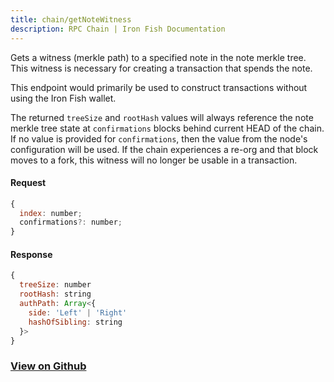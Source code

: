 ```yaml
---
title: chain/getNoteWitness
description: RPC Chain | Iron Fish Documentation
---
```


Gets a witness (merkle path) to a specified note in the note merkle tree.
This witness is necessary for creating a transaction that spends the note.

This endpoint would primarily be used to construct transactions without using
the Iron Fish wallet.

The returned `treeSize` and `rootHash` values will always reference the note
merkle tree state at `confirmations` blocks behind current HEAD of the chain. If
no value is provided for `confirmations`, then the value from the node's
configuration will be used.  If the chain experiences a re-org and that block
moves to a fork, this witness will no longer be usable in a transaction.

#### Request

```js
{
  index: number;
  confirmations?: number;
}
```

#### Response

```js
{
  treeSize: number
  rootHash: string
  authPath: Array<{
    side: 'Left' | 'Right'
    hashOfSibling: string
  }>
}
```

### [View on Github](https://github.com/iron-fish/ironfish/blob/master/ironfish/src/rpc/routes/chain/getNoteWitness.ts)

